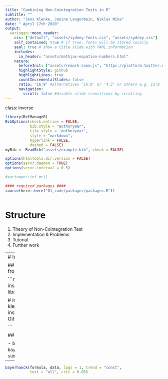 ```yaml
---
title: "Combining Non-Cointegration Tests in R"
subtitle: ""
author: "Jens Klenke, Janine Langerbein, Niklas Mika"
date: " April 17th 2020"
output:
  xaringan::moon_reader:
    css: ["default", "assets/sydney-fonts.css", "assets/sydney.css"]
    self_contained: true # if true, fonts will be stored locally
    seal: true # show a title slide with YAML information
    includes:
      in_header: "assets/mathjax-equation-numbers.html"
    nature:
      beforeInit: ["assets/remark-zoom.js", "https://platform.twitter.com/widgets.js"]
      highlightStyle: github
      highlightLines: true
      countIncrementalSlides: false
      ratio: '16:9' #alternatives '16:9' or '4:3' or others e.g. 13:9
      navigation:
        scroll: false #disable slide transitions by scrolling
---
```

class: inverse

```r
library(RefManageR)
BibOptions(check.entries = FALSE, 
           bib.style = "authoryear", 
           cite.style = 'authoryear', 
           style = "markdown",
           hyperlink = FALSE, 
           dashed = FALSE)
myBib <- ReadBib("assets/example.bib", check = FALSE)

options(htmltools.dir.version = FALSE)
options(servr.daemon = TRUE)
options(servr.interval = 0.5)

#xaringan::inf_mr()

#### required packages ####
source(here::here("01_code/packages/packages.R"))



```

# Structure
 

1. Theory of Non-Cointegration Test
2. Implementation & Problems
3. Tutorial 
4. Further work

---
# Implementation

## Loading the package from `Github`

```r
# install.packages('devtools')
library(devtools)

# install_github("jens-klenke/bayerhnack")  # install Package from Github
library(bayerhanck)

```

## Included functions

- `bayerhanck()`
- `bayerhnack_1()`
- `summary()`
- `plot()`
---




```r
bayerhanck(formula, data, lags = 1, trend = "const", 
           test = "all", crit = 0.05)
```







